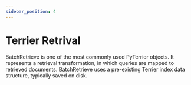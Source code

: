```yaml
---
sidebar_position: 4
---
```



# Terrier Retrival

BatchRetrieve is one of the most commonly used PyTerrier objects.
It represents a retrieval transformation, in which queries are mapped to retrieved documents. 
BatchRetrieve uses a pre-existing Terrier index data structure, typically saved on disk.

<InteractiveFeature 
    apiUrl="http://localhost:8080/retreive"
     />
